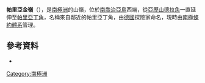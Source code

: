 {{coord|54|2|S|38|0|W|display=title}}

'''帕里亞金嶺'''（{{lang-de|Parjadinkamm}}），是[[南極洲|南極洲]]的山嶺，位於[[南喬治亞島|南喬治亞島]]西端，從[[亞歷山德拉角|亞歷山德拉角]]一直延伸至[[帕里亞丁角|帕里亞丁角]]，名稱來自鄰近的帕里亞丁角，由[[德國|德國]]探險家命名，現時由[[南極條約體系|南極條約體系]]管理。

==參考資料==
*{{usgs-gazetteer}}

{{Antarctica-geo-stub}}
[[Category:南極洲|Category:南極洲]]